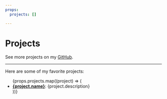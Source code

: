 ```yaml
---
props:
  projects: []

---
```



# Projects

See more projects on my [GitHub](https://github.com/yourusername).

---

Here are some of my favorite projects:

<ul>
  {props.projects.map((project) => (
    <li>
      <strong><a href={`${siteConfig.links.github}/${project.slug}`}>{project.name}</a></strong>: {project.description}
    </li>
  ))}
</ul>

